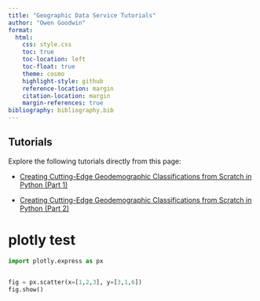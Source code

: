 ```yaml
---
title: "Geographic Data Service Tutorials"
author: "Owen Goodwin"
format:
  html:
    css: style.css
    toc: true
    toc-location: left
    toc-float: true
    theme: cosmo
    highlight-style: github
    reference-location: margin
    citation-location: margin
    margin-references: true
bibliography: bibliography.bib
---
```


## Tutorials 

Explore the following tutorials directly from this page:

- [Creating Cutting-Edge Geodemographic Classifications from Scratch in Python (Part 1)](tutorials/1_geodemographic_example_withcorr.ipynb)

- [Creating Cutting-Edge Geodemographic Classifications from Scratch in Python (Part 2)](tutorials/draftworkshop.ipynb)



# plotly test  
```python
import plotly.express as px


fig = px.scatter(x=[1,2,3], y=[3,1,6])
fig.show()
```